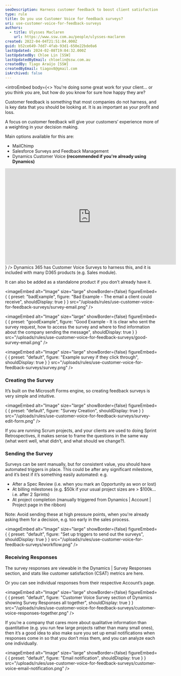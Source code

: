 ```yaml
---
seoDescription: Harness customer feedback to boost client satisfaction and optimize your business processes with Dynamics 365's Customer Voice Surveys.
type: rule
title: Do you use Customer Voice for feedback surveys?
uri: use-customer-voice-for-feedback-surveys
authors:
  - title: Ulysses Maclaren
    url: https://www.ssw.com.au/people/ulysses-maclaren
created: 2022-04-04T21:51:04.000Z
guid: b52ce649-7dd7-4fab-93d1-650e22bde0a6
lastUpdated: 2024-02-08T19:04:32.000Z
lastUpdatedBy: Chloe Lin [SSW]
lastUpdatedByEmail: chloelin@ssw.com.au
createdBy: Tiago Araújo [SSW]
createdByEmail: tiagov8@gmail.com
isArchived: false
---
```


<introEmbed
  body={<>
You're doing some great work for your client... or you think you are, but how do you know for sure how happy they are?

Customer feedback is something that most companies do not harness, and is key data that you should be looking at. It is as important as your profit and loss.

A focus on customer feedback will give your customers’ experience more of a weighting in your decision making.

Main options available for this are:

- MailChimp
- Salesforce Surveys and Feedback Management
- Dynamics Customer Voice **(recommended if you're already using Dynamics)**

<iframe width="560" height="315" src="https://www.youtube.com/embed/sbMReFrVYbs" title="YouTube video player" frameborder="0" allow="accelerometer; autoplay; clipboard-write; encrypted-media; gyroscope; picture-in-picture" allowfullscreen></iframe>
  </>}
/>
Dynamics 365 has Customer Voice Surveys to harness this, and it is included with many D365 products (e.g. Sales module).

It can also be added as a standalone product if you don’t already have it.

<imageEmbed
  alt="Image"
  size="large"
  showBorder={false}
  figureEmbed={ {
    preset: "badExample",
    figure: "Bad Example - The email a client could receive",
    shouldDisplay: true
  } }
  src="/uploads/rules/use-customer-voice-for-feedback-surveys/survey-email.png"
/>

<imageEmbed
  alt="Image"
  size="large"
  showBorder={false}
  figureEmbed={ {
    preset: "goodExample",
    figure: "Good Example - It is clear who sent the survey request, how to access the survey and where to find information about the company sending the message",
    shouldDisplay: true
  } }
  src="/uploads/rules/use-customer-voice-for-feedback-surveys/good-survey-email.png"
/>


<imageEmbed
  alt="Image"
  size="large"
  showBorder={false}
  figureEmbed={ {
    preset: "default",
    figure: "Example survey if they click through",
    shouldDisplay: true
  } }
  src="/uploads/rules/use-customer-voice-for-feedback-surveys/survey.png"
/>

### Creating the Survey

It’s built on the Microsoft Forms engine, so creating feedback surveys is very simple and intuitive.


<imageEmbed
  alt="Image"
  size="large"
  showBorder={false}
  figureEmbed={ {
    preset: "default",
    figure: "Survey Creation",
    shouldDisplay: true
  } }
  src="/uploads/rules/use-customer-voice-for-feedback-surveys/survey-edit-form.png"
/>

If you are running Scrum projects, and your clients are used to doing Sprint Retrospectives, it makes sense to frame the questions in the same way (what went well, what didn’t, and what should we change?).

### Sending the Survey

Surveys can be sent manually, but for consistent value, you should have automated triggers in place. This could be after any significant milestone, and it’s best if it’s something easily automated: e.g.

- After a Spec Review (i.e. when you mark an Opportunity as won or lost)
- At billing milestones (e.g. $50k if your usual project sizes are > $100k... i.e. after 2 Sprints)
- At project completion (manually triggered from Dynamics | Account | Project page in the ribbon)

Note: Avoid sending these at high pressure points, when you're already asking them for a decision, e.g. too early in the sales process.


<imageEmbed
  alt="Image"
  size="large"
  showBorder={false}
  figureEmbed={ {
    preset: "default",
    figure: "Set up triggers to send out the surveys",
    shouldDisplay: true
  } }
  src="/uploads/rules/use-customer-voice-for-feedback-surveys/workflow.png"
/>

### Receiving Responses

The survey responses are viewable in the Dynamics | Survey Responses section, and stats like customer satisfaction (CSAT) metrics are here.

Or you can see individual responses from their respective Account’s page.


<imageEmbed
  alt="Image"
  size="large"
  showBorder={false}
  figureEmbed={ {
    preset: "default",
    figure: "Customer Voice Survey section of Dynamics showing Survey Responses all together",
    shouldDisplay: true
  } }
  src="/uploads/rules/use-customer-voice-for-feedback-surveys/customer-voice-responses-together.png"
/>

If you’re a company that cares more about qualitative information than quantitative (e.g. you run few large projects rather than many small ones), then it’s a good idea to also make sure you set up email notifications when responses come in so that you don’t miss them, and you can analyze each one individually.


<imageEmbed
  alt="Image"
  size="large"
  showBorder={false}
  figureEmbed={ {
    preset: "default",
    figure: "Email notification",
    shouldDisplay: true
  } }
  src="/uploads/rules/use-customer-voice-for-feedback-surveys/customer-voice-email-notification.png"
/>

